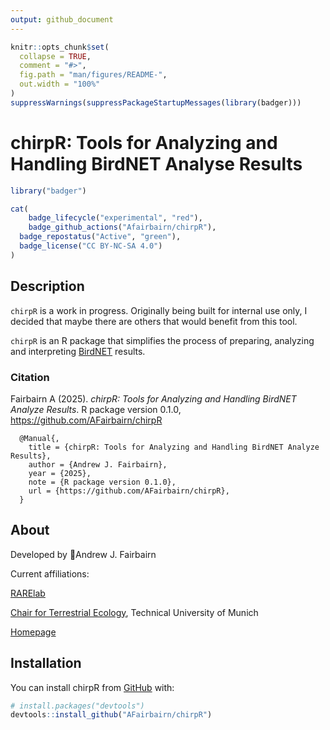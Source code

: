```yaml
---
output: github_document
---
```


<!-- README.md is generated from README.Rmd. Please edit that file -->

```r
knitr::opts_chunk$set(
  collapse = TRUE,
  comment = "#>",
  fig.path = "man/figures/README-",
  out.width = "100%"
)
suppressWarnings(suppressPackageStartupMessages(library(badger)))
```

# chirpR: Tools for Analyzing and Handling BirdNET Analyse Results

<!-- badges: start -->
```r
library("badger")
```

```r
cat(
	badge_lifecycle("experimental", "red"),
	badge_github_actions("Afairbairn/chirpR"),
  badge_repostatus("Active", "green"),
  badge_license("CC BY-NC-SA 4.0")
)
```
<!-- badges: end -->

## Description

`chirpR` is a work in progress. Originally being built for internal use only, I decided that maybe there are others that would benefit from this tool.

`chirpR` is an R package that simplifies the process of preparing, analyzing and interpreting [BirdNET](https://github.com/birdnet-team/BirdNET-Analyzer) results.

### Citation
Fairbairn A (2025). _chirpR: Tools for Analyzing and Handling BirdNET Analyze Results_. R package version 0.1.0, <https://github.com/AFairbairn/chirpR>

```
  @Manual{,
    title = {chirpR: Tools for Analyzing and Handling BirdNET Analyze Results},
    author = {Andrew J. Fairbairn},
    year = {2025},
    note = {R package version 0.1.0},
    url = {https://github.com/AFairbairn/chirpR},
  }
```

## About

Developed by 🦜Andrew J. Fairbairn

Current affiliations:

[RARElab](https://www.rarelab.org/)

[Chair for Terrestrial Ecology](https://www3.ls.tum.de/en/toek/home/), Technical University of Munich


[Homepage](https://afairbairn.com/)

## Installation

You can install chirpR from [GitHub](https://github.com/) with:

``` r
# install.packages("devtools")
devtools::install_github("AFairbairn/chirpR")
```

